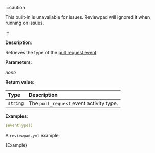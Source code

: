 
:::caution

This built-in is unavailable for issues. Reviewpad will ignored it when running on issues.

:::

**Description**:

Retrieves the type of the [pull request event](https://docs.github.com/en/actions/using-workflows/events-that-trigger-workflows#pull_request).

**Parameters**:

_none_

**Return value**:

| Type     | Description                             |
| :------- | :-------------------------------------- |
| `string` | The `pull_request` event activity type. |

**Examples**:

```yml
$eventType()
```

A `reviewpad.yml` example:

<CodeBlock language="yml" title="reviewpad.yml">{Example}</CodeBlock>
